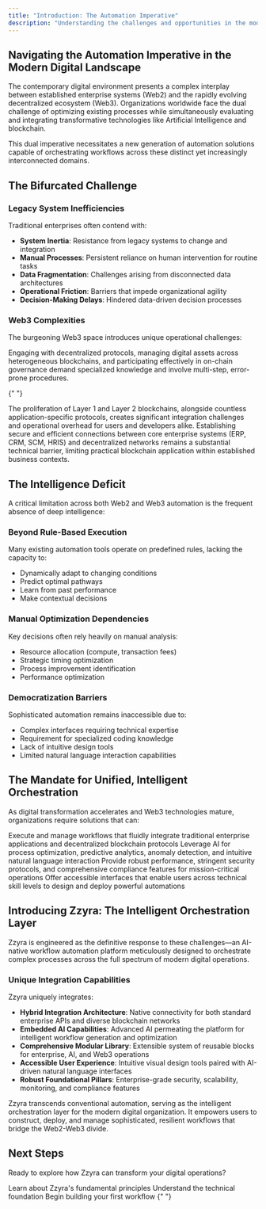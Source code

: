 ```yaml
---
title: "Introduction: The Automation Imperative"
description: "Understanding the challenges and opportunities in the modern digital landscape that Zzyra addresses"
---
```


## Navigating the Automation Imperative in the Modern Digital Landscape

The contemporary digital environment presents a complex interplay between established enterprise systems (Web2) and the rapidly evolving decentralized ecosystem (Web3). Organizations worldwide face the dual challenge of optimizing existing processes while simultaneously evaluating and integrating transformative technologies like Artificial Intelligence and blockchain.

<Warning>
  This dual imperative necessitates a new generation of automation solutions
  capable of orchestrating workflows across these distinct yet increasingly
  interconnected domains.
</Warning>

## The Bifurcated Challenge

### Legacy System Inefficiencies

Traditional enterprises often contend with:

- **System Inertia**: Resistance from legacy systems to change and integration
- **Manual Processes**: Persistent reliance on human intervention for routine tasks
- **Data Fragmentation**: Challenges arising from disconnected data architectures
- **Operational Friction**: Barriers that impede organizational agility
- **Decision-Making Delays**: Hindered data-driven decision processes

### Web3 Complexities

The burgeoning Web3 space introduces unique operational challenges:

<AccordionGroup>
  <Accordion title='Navigating Web3 Intricacies' icon='compass'>
    Engaging with decentralized protocols, managing digital assets across
    heterogeneous blockchains, and participating effectively in on-chain
    governance demand specialized knowledge and involve multi-step, error-prone
    procedures.
  </Accordion>

{" "}

<Accordion title='Overcoming Fragmentation' icon='puzzle-piece'>
  The proliferation of Layer 1 and Layer 2 blockchains, alongside countless
  application-specific protocols, creates significant integration challenges and
  operational overhead for users and developers alike.
</Accordion>

  <Accordion title='Bridging the Web2-Web3 Divide' icon='bridge'>
    Establishing secure and efficient connections between core enterprise
    systems (ERP, CRM, SCM, HRIS) and decentralized networks remains a
    substantial technical barrier, limiting practical blockchain application
    within established business contexts.
  </Accordion>
</AccordionGroup>

## The Intelligence Deficit

A critical limitation across both Web2 and Web3 automation is the frequent absence of deep intelligence:

### Beyond Rule-Based Execution

Many existing automation tools operate on predefined rules, lacking the capacity to:

- Dynamically adapt to changing conditions
- Predict optimal pathways
- Learn from past performance
- Make contextual decisions

### Manual Optimization Dependencies

Key decisions often rely heavily on manual analysis:

- Resource allocation (compute, transaction fees)
- Strategic timing optimization
- Process improvement identification
- Performance optimization

### Democratization Barriers

Sophisticated automation remains inaccessible due to:

- Complex interfaces requiring technical expertise
- Requirement for specialized coding knowledge
- Lack of intuitive design tools
- Limited natural language interaction capabilities

## The Mandate for Unified, Intelligent Orchestration

As digital transformation accelerates and Web3 technologies mature, organizations require solutions that can:

<CardGroup cols={2}>
  <Card
    title='Operate Seamlessly Across Domains'
    icon='arrows-split-up-and-left'>
    Execute and manage workflows that fluidly integrate traditional enterprise
    applications and decentralized blockchain protocols
  </Card>
  <Card title='Embed Actionable Intelligence' icon='brain'>
    Leverage AI for process optimization, predictive analytics, anomaly
    detection, and intuitive natural language interaction
  </Card>
  <Card title='Deliver Enterprise-Grade Assurance' icon='shield-check'>
    Provide robust performance, stringent security protocols, and comprehensive
    compliance features for mission-critical operations
  </Card>
  <Card title='Empower Diverse Users' icon='users'>
    Offer accessible interfaces that enable users across technical skill levels
    to design and deploy powerful automations
  </Card>
</CardGroup>

## Introducing Zzyra: The Intelligent Orchestration Layer

Zzyra is engineered as the definitive response to these challenges—an AI-native workflow automation platform meticulously designed to orchestrate complex processes across the full spectrum of modern digital operations.

### Unique Integration Capabilities

Zzyra uniquely integrates:

- **Hybrid Integration Architecture**: Native connectivity for both standard enterprise APIs and diverse blockchain networks
- **Embedded AI Capabilities**: Advanced AI permeating the platform for intelligent workflow generation and optimization
- **Comprehensive Modular Library**: Extensible system of reusable blocks for enterprise, AI, and Web3 operations
- **Accessible User Experience**: Intuitive visual design tools paired with AI-driven natural language interfaces
- **Robust Foundational Pillars**: Enterprise-grade security, scalability, monitoring, and compliance features

<Info>
  Zzyra transcends conventional automation, serving as the intelligent
  orchestration layer for the modern digital organization. It empowers users to
  construct, deploy, and manage sophisticated, resilient workflows that bridge
  the Web2-Web3 divide.
</Info>

## Next Steps

Ready to explore how Zzyra can transform your digital operations?

<CardGroup cols={3}>
  <Card title='Core Concepts' icon='lightbulb' href='/concepts/what-is-zzyra'>
    Learn about Zzyra's fundamental principles
  </Card>
  <Card
    title='Architecture Overview'
    icon='sitemap'
    href='/platform/architecture/overview'>
    Understand the technical foundation
  </Card>
  <Card title='Quick Start' icon='play' href='/quickstart'>
    Begin building your first workflow
  </Card>
</CardGroup>{" "}
